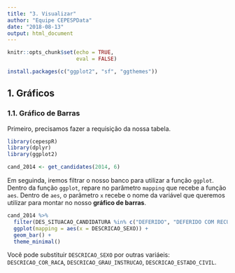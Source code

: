 ```yaml
---
title: "3. Visualizar"
author: "Equipe CEPESPData"
date: "2018-08-13"
output: html_document
---
```


```r
knitr::opts_chunk$set(echo = TRUE,
                      eval = FALSE)
```

```r
install.packages(c("ggplot2", "sf", "ggthemes"))
```

## 1. Gráficos

### 1.1. Gráfico de Barras

Primeiro, precisamos fazer a requisição da nossa tabela.

```r
library(cepespR)
library(dplyr)
library(ggplot2)

cand_2014 <- get_candidates(2014, 6)
```

Em seguinda, iremos filtrar o nosso banco para utilizar a função `ggplot`. Dentro da função `ggplot`, repare no parâmetro `mapping` que recebe a função `aes`. Dentro de `aes`, o parâmetro `x` recebe o nome da variável que queremos utilizar para montar no nosso __gráfico de barras__.

```r
cand_2014 %>% 
  filter(DES_SITUACAO_CANDIDATURA %in% c("DEFERIDO", "DEFERIDO COM RECURSO")) %>% 
  ggplot(mapping = aes(x = DESCRICAO_SEXO)) +
  geom_bar() +
  theme_minimal()
```

Você pode substituir `DESCRICAO_SEXO` por outras variáeis: `DESCRICAO_COR_RACA`, `DESCRICAO_GRAU_INSTRUCAO`, `DESCRICAO_ESTADO_CIVIL`.
